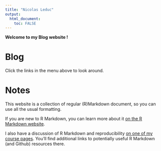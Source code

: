 ```yaml
---
title: "Nicolas Leduc"
output: 
  html_document:
    toc: FALSE
---
```





**Welcome to my Blog website !**


# Blog

Click the links in the menu above to look around.


# Notes

This website is a collection of regular (R)Markdown document, so you can use all the usual formatting.

If you are new to R Markdown, you can learn more about it [on the R Markdown website](https://rmarkdown.rstudio.com/). 

I also have a discussion of R Markdown and reproducibility [on one of my course pages](https://andreashandel.github.io/MADAcourse/1e_ToolsforReproducibility.html). You'll find additional links to potentially useful R Markdown (and Github) resources there.



